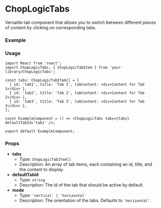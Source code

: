 
<Meta of={ChopLogicTabsStories} title='Tabs' />

# ChopLogicTabs

Versatile tab component that allows you to switch between different pieces of content by clicking on corresponding tabs.

### Example

<Canvas>
  <Story of={ChopLogicTabsStories.Default} />
</Canvas>

### Usage

```tsx
import React from 'react';
import ChopLogicTabs, { ChopLogicTabItem } from 'your-library/ChopLogicTabs';

const tabs: ChopLogicTabItem[] = [
  { id: 'tab1', title: 'Tab 1', tabContent: <div>Content for Tab 1</div> },
  { id: 'tab2', title: 'Tab 2', tabContent: <div>Content for Tab 2</div> },
  { id: 'tab3', title: 'Tab 3', tabContent: <div>Content for Tab 3</div> },
];

const ExampleComponent = () => <ChopLogicTabs tabs={tabs} defaultTabId='tab1' />;

export default ExampleComponent;
```

### Props

- **tabs**
  - Type: `ChopLogicTabItem[]`
  - Description: An array of tab items, each containing an id, title, and the content to display.
- **defaultTabId**
  - Type: `string`
  - Description: The id of the tab that should be active by default.
- **mode**
  - Type: `'vertical' | 'horizontal'`
  - Description: The orientation of the tabs. Defaults to `'horizontal'`.
